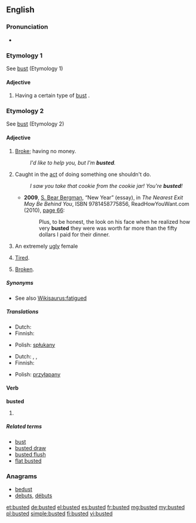 ==English==

===Pronunciation===
* {{IPA|/ˈbʌstəd/}}

===Etymology 1===
See [[bust]] (Etymology 1)

====Adjective====
{{en-adj}}

# {{context|often used in combination with an adjective}} Having a certain type of [[bust]] {{gloss|breasts; cleavage}}.

===Etymology 2===
See [[bust#Etymology 2|bust]] (Etymology 2)

====Adjective====
{{en-adj}}

# {{slang}} [[broke|Broke]]; having no money.
#: ''I'd like to help you, but I'm '''busted'''.''
# {{slang}} Caught in the [[act]] of doing something one shouldn't do.
#: ''I saw you take that cookie from the cookie jar! You're '''busted'''!''
#* '''2009''', [[w:S. Bear Bergman|S. Bear Bergman]], “New Year” (essay), in ''The Nearest Exit May Be Behind You'', ISBN 9781458775856, ReadHowYouWant.com (2010), [http://books.google.com/books?id=3uFlQH5749YC&pg=PA66&dq=busted page 66]:
#*: Plus, to be honest, the look on his face when he realized how very '''busted''' they were was worth far more than the fifty dollars I paid for their dinner.
# {{slang}} An extremely [[ugly]] female
# {{slang}} [[tired|Tired]].
# {{slang}} [[broken|Broken]].

=====Synonyms=====
* See also [[Wikisaurus:fatigued]]

=====Translations=====
{{trans-top|having no money}}
* Dutch: {{t|nl|platzak}}
* Finnish: {{t+|fi|rahaton}}
{{trans-mid}}
* Polish: [[spłukany]]
{{trans-bottom}}

{{trans-top|caught in the act}}
* Dutch: {{t|nl|gepakt zijn}}, {{t|nl|erbij zijn}}, {{t-|nl|betrapt}}
* Finnish: {{t|fi|kärähtää}}
{{trans-mid}}
* Polish: [[przyłapany]]
{{trans-bottom}}

====Verb====
'''busted'''

# {{past of|bust}}

=====Related terms=====
* [[bust]]
* [[busted draw]]
* [[busted flush]]
* [[flat busted]]

===Anagrams===
* [[bedust#English|bedust]]
* [[debuts#English|debuts]], [[débuts#English|débuts]]

[[et:busted]]
[[de:busted]]
[[el:busted]]
[[es:busted]]
[[fr:busted]]
[[mg:busted]]
[[my:busted]]
[[pl:busted]]
[[simple:busted]]
[[fi:busted]]
[[vi:busted]]